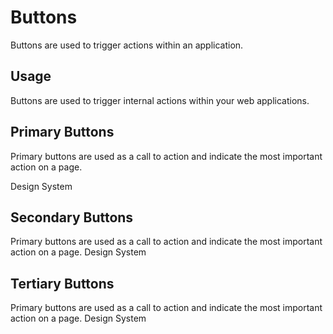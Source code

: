 

<Meta title="Design System|Buttons" component={PrimaryButton} />

# Buttons

Buttons are used to trigger actions within an application.

## Usage

Buttons are used to trigger internal actions within your web applications.

## Primary Buttons

Primary buttons are used as a call to action and indicate the most important action on a page.

<Preview withToolbar>
  <Story name="primary">
  <PrimaryButton disabled={boolean("Disabled",false)}  onClick={action('button-click')} >Design System</PrimaryButton>
  </Story>
</Preview>

## Secondary Buttons

Primary buttons are used as a call to action and indicate the most important action on a page.
<Preview withToolbar>
  <Story name="secondary">
    <SecondaryButton>Design System</SecondaryButton>
  </Story>
</Preview>

## Tertiary Buttons

Primary buttons are used as a call to action and indicate the most important action on a page.
<Preview withToolbar>
  <Story name="tertiary">
    <TertiaryButton>Design System</TertiaryButton>
  </Story>
</Preview>
